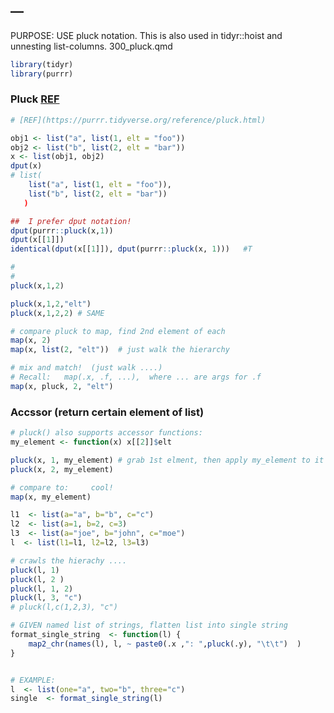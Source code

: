 
---
--- 

PURPOSE:    USE pluck notation.   This is also used in tidyr::hoist and unnesting list-columns.
300_pluck.qmd

```r
library(tidyr)
library(purrr)
```

### Pluck [REF](https://purrr.tidyverse.org/reference/pluck.html)     
```r
# [REF](https://purrr.tidyverse.org/reference/pluck.html)     

obj1 <- list("a", list(1, elt = "foo"))
obj2 <- list("b", list(2, elt = "bar"))
x <- list(obj1, obj2)
dput(x)
# list(
    list("a", list(1, elt = "foo")), 
    list("b", list(2, elt = "bar"))
   )

##  I prefer dput notation!
dput(purrr::pluck(x,1))
dput(x[[1]])
identical(dput(x[[1]]), dput(purrr::pluck(x, 1)))   #T

# 
# 
pluck(x,1,2)

pluck(x,1,2,"elt")
pluck(x,1,2,2) # SAME

# compare pluck to map, find 2nd element of each
map(x, 2)
map(x, list(2, "elt"))  # just walk the hierarchy

# mix and match!  (just walk ....)
# Recall:   map(.x, .f, ...),  where ... are args for .f
map(x, pluck, 2, "elt")
```

### Accssor (return certain element of list)
```r
# pluck() also supports accessor functions:
my_element <- function(x) x[[2]]$elt

pluck(x, 1, my_element)	# grab 1st elment, then apply my_element to it
pluck(x, 2, my_element)

# compare to:     cool!
map(x, my_element)
```

```r
l1  <- list(a="a", b="b", c="c")
l2  <- list(a=1, b=2, c=3)
l3  <- list(a="joe", b="john", c="moe")
l  <- list(l1=l1, l2=l2, l3=l3)

# crawls the hierachy ....
pluck(l, 1)
pluck(l, 2 )
pluck(l, 1, 2)
pluck(l, 3, "c")
# pluck(l,c(1,2,3), "c")

```
```r

# GIVEN named list of strings, flatten list into single string
format_single_string  <- function(l) {
	map2_chr(names(l), l, ~ paste0(.x ,": ",pluck(.y), "\t\t")  )
}


# EXAMPLE: 
l  <- list(one="a", two="b", three="c")
single  <- format_single_string(l)
```
